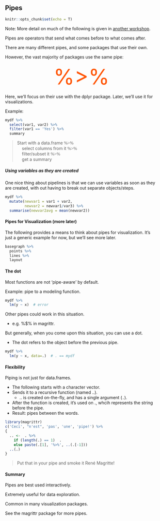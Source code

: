 ## Pipes

```r
knitr::opts_chunk$set(echo = T)
```



Note: More detail on much of the following is given in [another workshop](https://m-clark.github.io/workshops/dplyr/mainSlides.html).



Pipes are operators that send what comes before to what comes after.

There are many different pipes, and some packages that use their own.

However, the vast majority of packages use the same pipe:


<div style="text-align:center;font-variant:small-caps; font-size:500%; color:#ff5503">%>%</div>


Here, we'll focus on their use with the <span class="pack">dplyr</span> package. Later, we'll use it for visualizations.

Example:

```r
mydf %>% 
  select(var1, var2) %>% 
  filter(var1 == 'Yes') %>% 
  summary
```

> Start with a data.frame <span class="" style="font-family:Consolas">%>%</span> 
<br>&nbsp;&nbsp;&nbsp;  select columns from it <span class="" style="font-family:Consolas">%>%</span> 
<br>&nbsp;&nbsp;&nbsp;  filter/subset it <span class="" style="font-family:Consolas">%>%</span> 
<br>&nbsp;&nbsp;&nbsp;  get a summary


##### Using variables as they are created

One nice thing about pipelines is that we can use variables as soon as they are created, with out having to break out separate objects/steps.

```r
mydf %>% 
  mutate(newvar1 = var1 + var2,
         newvar2 = newvar1/var3) %>% 
  summarise(newvar2avg = mean(newvar2))
```


#### Pipes for Visualization (more later)

The following provides a means to think about pipes for visualization. It's just a generic example for now, but we'll see more later.

```r
basegraph %>% 
  points %>%
  lines %>%
  layout
```


#### The dot

Most functions are not 'pipe-aware' by default.

Example: pipe to a modeling function.

```r
mydf %>% 
  lm(y ~ x)  # error
```

Other pipes could work in this situation.

  - e.g. <span class="func">%$%</span> in <span class="pack">magrittr</span>.

But generally, when you come upon this situation, you can use a dot.

- The dot refers to the object before the previous pipe.

```r
mydf %>% 
  lm(y ~ x, data=.)  # . == mydf
```


#### Flexibility

Piping is not just for data.frames.

- The following starts with a character vector.
- Sends it to a recursive function (named <span class="func">..</span>).
    - <span class="func">..</span> is created on-the-fly, and has a single argument (`.`).
- After the function is created, it's used on ., whcih represents the string before the pipe.
- Result: pipes between the words.

```r
library(magrittr)
c('Ceci', "n'est", 'pas', 'une', 'pipe!') %>%
{
  .. <-  . %>%
    if (length(.) == 1)  .
    else paste(.[1], '%>%', ..(.[-1]))
  ..(.)
} 
```

> Put that in your pipe and smoke it René Magritte!


#### Summary

Pipes are best used interactively.

Extremely useful for data exploration.

Common in many visualization packages.

See the <span class="pack">magrittr</span> package for more pipes.


